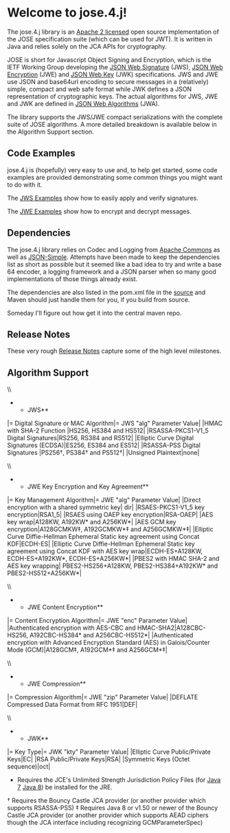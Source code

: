 = Welcome to jose.4.j!=

The jose.4.j library is an [[https://bitbucket.org/b_c/jose4j/src/4f10a2684a7d0285da5826037ad48852ecf4485f/LICENSE?at=master|Apache 2 licensed]] open source implementation of the JOSE specification suite (which can be used for JWT). It is written in Java and relies solely on the JCA APIs for cryptography.

JOSE is short for Javascript Object Signing and Encryption, which is the IETF Working Group developing the [[http://tools.ietf.org/html/draft-ietf-jose-json-web-signature|JSON Web Signature]] (JWS), [[http://tools.ietf.org/html/draft-ietf-jose-json-web-encryption|JSON Web Encryption]] (JWE) and [[http://tools.ietf.org/html/draft-ietf-jose-json-web-key|JSON Web Key]] (JWK) specifications. JWS and JWE use JSON and base64url encoding to secure messages in a (relatively) simple, compact and web safe format while JWK defines a JSON representation of cryptographic keys. The actual algorithms for JWS, JWE and JWK are defined in [[http://tools.ietf.org/html/draft-ietf-jose-json-web-algorithms|JSON Web Algorithms]] (JWA).


The library supports the JWS/JWE compact serializations with the complete suite of JOSE algorithms. A more detailed breakdown is available below in the Algorithm Support section.

== Code Examples ==
jose.4.j is (hopefully) very easy to use and, to help get started, some code examples are provided demonstrating some common things you might want to do with it.

The [[JWS%20Examples|JWS Examples]] show how to easily apply and verify signatures.

The [[JWE%20Examples|JWE Examples]] show how to encrypt and decrypt messages.

== Dependencies ==
The jose.4.j library relies on Codec and Logging from [[http://commons.apache.org/|Apache Commons]] as well as [[https://code.google.com/p/json-simple/|JSON-Simple]]. Attempts have been made to keep the dependencies list as short as possible but it seemed like a bad idea to try and write a base 64 encoder, a logging framework and a JSON parser when so many good implementations of those things already exist. 

The dependencies are also listed in the pom.xml file in the [[https://bitbucket.org/b_c/jose4j/src|source]] and Maven should just handle them for you, if you build from source.

Someday I'll figure out how get it into the central maven repo.

== Release Notes == 
These very rough [[Release%20Notes|Release Notes]] capture some of the high level milestones.
 
== Algorithm Support == 
\\
**JWS**
|= Digital Signature or MAC Algorithm|= JWS "alg" Parameter Value|
|HMAC with SHA-2 Function |HS256, HS384 and HS512|
|RSASSA-PKCS1-V1_5 Digital Signatures|RS256, RS384 and RS512|
|Elliptic Curve Digital Signatures (ECDSA)|ES256, ES384 and ES512|
|RSASSA-PSS Digital Signatures |PS256†, PS384† and PS512†|
|Unsigned Plaintext|none|


\\
**JWE Key Encryption and Key Agreement**
|= Key Management Algorithm|= JWE "alg" Parameter Value|
|Direct encryption with a shared symmetric key| dir|
|RSAES-PKCS1-V1_5 key encryption|RSA1_5|
|RSAES using OAEP key encryption|RSA-OAEP|
|AES key wrap|A128KW, A192KW* and A256KW*|
|AES GCM key encryption|A128GCMKW‡, A192GCMKW*‡ and A256GCMKW*‡|
|Elliptic Curve Diffie-Hellman Ephemeral Static key agreement using Concat KDF|ECDH-ES|
|Elliptic Curve Diffie-Hellman Ephemeral Static key agreement using Concat KDF with AES key wrap|ECDH-ES+A128KW, ECDH-ES+A192KW*, ECDH-ES+A256KW*|
|PBES2 with HMAC SHA-2 and AES key wrapping| PBES2-HS256+A128KW, PBES2-HS384+A192KW* and PBES2-HS512+A256KW*|

\\
**JWE Content Encryption**
|= Content Encryption Algorithm|= JWE "enc" Parameter Value|
|Authenticated encryption with AES-CBC and HMAC-SHA2|A128CBC-HS256, A192CBC-HS384* and A256CBC-HS512*|
|Authenticated encryption with Advanced Encryption Standard (AES) in Galois/Counter Mode (GCM)|A128GCM‡, A192GCM*‡ and A256GCM*‡| 

\\
**JWE Compression**
|= Compression Algorithm|= JWE "zip" Parameter Value|
|DEFLATE Compressed Data Format from RFC 1951|DEF|

\\
**JWK**
|= Key Type|= JWK "kty" Parameter Value|
|Elliptic Curve Public/Private Keys|EC|
|RSA Public/Private Keys|RSA|
|Symmetric Keys (Octet sequence)|oct|
 
* Requires the JCE's Unlimited Strength Jurisdiction Policy Files (for [[http://www.oracle.com/technetwork/java/javase/downloads/jce-7-download-432124.html|Java 7]] [[http://www.oracle.com/technetwork/java/javase/downloads/jce8-download-2133166.html|Java 8]]) be installed for the JRE.
† Requires the Bouncy Castle JCA provider (or another provider which supports RSASSA-PSS) 
‡ Requires Java 8 or v1.50 or newer of the Bouncy Castle JCA provider (or another provider which supports AEAD ciphers though the JCA interface including recognizing GCMParameterSpec)
